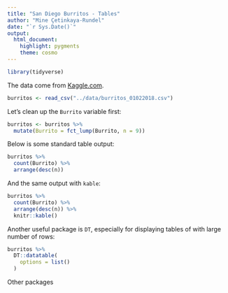 ```yaml
---
title: "San Diego Burritos - Tables"
author: "Mine Çetinkaya-Rundel"
date: "`r Sys.Date()`"
output: 
  html_document: 
    highlight: pygments
    theme: cosmo
---
```


```r
library(tidyverse)
```

The data come from [Kaggle.com](https://www.kaggle.com/srcole/burritos-in-san-diego).

```r
burritos <- read_csv("../data/burritos_01022018.csv")
```

Let's clean up the `Burrito` variable first:

```r
burritos <- burritos %>%
  mutate(Burrito = fct_lump(Burrito, n = 9))
```

Below is some standard table output:

```r
burritos %>%
  count(Burrito) %>%
  arrange(desc(n))
```

And the same output with `kable`:

```r
burritos %>%
  count(Burrito) %>%
  arrange(desc(n)) %>%
  knitr::kable()
```

Another useful package is `DT`, especially for displaying tables of with large number of rows:

```r
burritos %>% 
  DT::datatable(
    options = list()
  )
```

Other packages